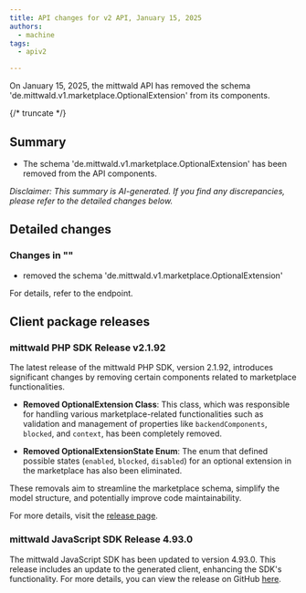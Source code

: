 ```yaml
---
title: API changes for v2 API, January 15, 2025
authors:
  - machine
tags:
  - apiv2

---
```



On January 15, 2025, the mittwald API has removed the schema 'de.mittwald.v1.marketplace.OptionalExtension' from its components.

{/* truncate */}



## Summary


- The schema 'de.mittwald.v1.marketplace.OptionalExtension' has been removed from the API components.

_Disclaimer: This summary is AI-generated. If you find any discrepancies, please refer to the detailed changes below._


## Detailed changes



### Changes in ""


- removed the schema 'de.mittwald.v1.marketplace.OptionalExtension'


For details, refer to the <OperationLink operation="" apiVersion="v2" /> endpoint.




## Client package releases


### mittwald PHP SDK Release v2.1.92

The latest release of the mittwald PHP SDK, version 2.1.92, introduces significant changes by removing certain components related to marketplace functionalities. 

- **Removed OptionalExtension Class**: This class, which was responsible for handling various marketplace-related functionalities such as validation and management of properties like `backendComponents`, `blocked`, and `context`, has been completely removed.
  
- **Removed OptionalExtensionState Enum**: The enum that defined possible states (`enabled`, `blocked`, `disabled`) for an optional extension in the marketplace has also been eliminated.

These removals aim to streamline the marketplace schema, simplify the model structure, and potentially improve code maintainability.

For more details, visit the [release page](https://github.com/mittwald/api-client-php/releases/tag/v2.1.92).

### mittwald JavaScript SDK Release 4.93.0

The mittwald JavaScript SDK has been updated to version 4.93.0. This release includes an update to the generated client, enhancing the SDK's functionality. For more details, you can view the release on GitHub [here](https://github.com/mittwald/api-client-js/releases/tag/4.93.0).

